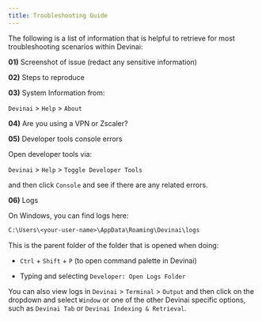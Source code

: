 ```yaml
---
title: Troubleshooting Guide
---
```


The following is a list of information that is helpful to retrieve for most troubleshooting scenarios within Devinai:

**01)** Screenshot of issue (redact any sensitive information)

**02)** Steps to reproduce

**03)** System Information from:

`Devinai` > `Help` > `About`

**04)** Are you using a VPN or Zscaler?

**05)** Developer tools console errors

Open developer tools via:

`Devinai` > `Help` > `Toggle Developer Tools`

and then click `Console` and see if there are any related errors.

**06)** Logs

On Windows, you can find logs here:

```txt
C:\Users\<your-user-name>\AppData\Roaming\Devinai\logs
```

This is the parent folder of the folder that is opened when doing:

-   `Ctrl` + `Shift` + `P` (to open command palette in Devinai)

-   Typing and selecting `Developer: Open Logs Folder`

You can also view logs in `Devinai` > `Terminal` > `Output` and then click on the dropdown and select `Window` or one of the other Devinai specific options, such as `Devinai Tab` or `Devinai Indexing & Retrieval`.
